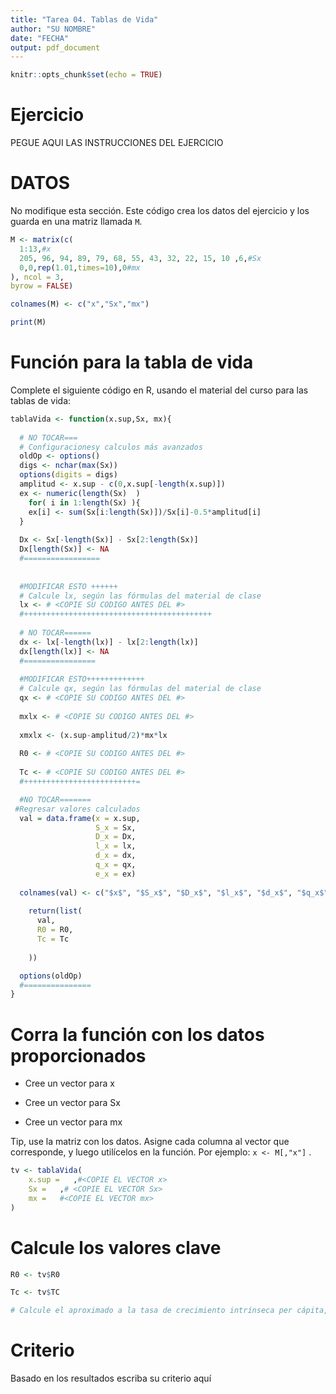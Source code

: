 ```yaml
---
title: "Tarea 04. Tablas de Vida"
author: "SU NOMBRE"
date: "FECHA"
output: pdf_document
---
```


```r
knitr::opts_chunk$set(echo = TRUE)
```


# Ejercicio

PEGUE AQUI LAS INSTRUCCIONES DEL EJERCICIO

# DATOS

No modifique esta sección. Este código crea los datos del ejercicio y los guarda en una matriz llamada `M`.

```r
M <- matrix(c(
  1:13,#x
  205, 96, 94, 89, 79, 68, 55, 43, 32, 22, 15, 10 ,6,#Sx
  0,0,rep(1.01,times=10),0#mx
), ncol = 3,
byrow = FALSE)

colnames(M) <- c("x","Sx","mx")

print(M)

```

# Función para la tabla de vida

Complete el siguiente código en R, usando el material del curso para las tablas de vida:


```r
tablaVida <- function(x.sup,Sx, mx){
  
  # NO TOCAR===
  # Configuracionesy calculos más avanzados
  oldOp <- options()
  digs <- nchar(max(Sx))
  options(digits = digs)
  amplitud <- x.sup - c(0,x.sup[-length(x.sup)])
  ex <- numeric(length(Sx)  )
    for( i in 1:length(Sx) ){
    ex[i] <- sum(Sx[i:length(Sx)])/Sx[i]-0.5*amplitud[i]
  }
  
  Dx <- Sx[-length(Sx)] - Sx[2:length(Sx)]
  Dx[length(Sx)] <- NA
  #=================
  
  
  #MODIFICAR ESTO ++++++
  # Calcule lx, según las fórmulas del material de clase
  lx <- # <COPIE SU CODIGO ANTES DEL #>
  #++++++++++++++++++++++++++++++++++++++++++
    
  # NO TOCAR======
  dx <- lx[-length(lx)] - lx[2:length(lx)]
  dx[length(lx)] <- NA
  #================
  
  #MODIFICAR ESTO+++++++++++++
  # Calcule qx, según las fórmulas del material de clase
  qx <- # <COPIE SU CODIGO ANTES DEL #>
 
  mxlx <- # <COPIE SU CODIGO ANTES DEL #>
  
  xmxlx <- (x.sup-amplitud/2)*mx*lx
 
  R0 <- # <COPIE SU CODIGO ANTES DEL #>
  
  Tc <- # <COPIE SU CODIGO ANTES DEL #>
  #+++++++++++++++++++++++++=

  #NO TOCAR=======
 #Regresar valores calculados
  val = data.frame(x = x.sup,
                   S_x = Sx,
                   D_x = Dx,
                   l_x = lx,
                   d_x = dx,
                   q_x = qx,
                   e_x = ex)
  
  colnames(val) <- c("$x$", "$S_x$", "$D_x$", "$l_x$", "$d_x$", "$q_x$", "$e_x$")
  
    return(list(
      val,
      R0 = R0,
      Tc = Tc
      
    ))

  options(oldOp)
  #===============
}
```


# Corra la función con los datos proporcionados

- Cree un vector para x

- Cree un vector para Sx

- Cree un vector para mx

Tip, use la matriz con los datos. Asigne cada columna al vector que corresponde, y luego utilícelos en la función. Por ejemplo:  `x <- M[,"x"]` .

```r
tv <- tablaVida(
    x.sup =   ,#<COPIE EL VECTOR x>
    Sx =   ,# <COPIE EL VECTOR Sx>
    mx =   #<COPIE EL VECTOR mx>
)
```


# Calcule los valores clave

```r
R0 <- tv$R0

Tc <- tv$TC

# Calcule el aproximado a la tasa de crecimiento intrínseca per cápita, con los parámetros anteriores y analice si la población crece o no. Recuerde el tutorial de R para hacer calculos
```

# Criterio

Basado en los resultados escriba su criterio aquí